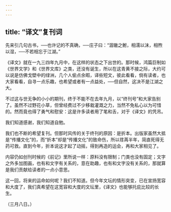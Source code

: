 ```yaml
---
---
---
```

title: “译文”复刊词
---



先来引几句古书，──也许记的不真确，──庄子曰：“涸辙之鲋，相濡以沫，相煦以湿，──不若相忘于江湖。”

《译文》就在一九三四年九月中，在这样的状态之下出世的。那时候，鸿篇巨制如《世界文学》和《世界文库》之类，还没有诞生，所以在这青黄不接之际，大约可以说是仿佛戈壁中的绿洲，几个人偷点余暇，译些短文，彼此看看，倘有读者，也大家看看，自寻一点乐趣，也希望或者有一点益处，──但自然，这决不是江湖之大。

不过这与世无争的小小的期刊，终于不能不在去年九月，以“终刊号”和大家告别了。虽然不过野花小草，但曾经费过不少移栽灌溉之力，当然不免私心以为可惜的。然而竟也得了勇气和慰安：这是许多读者用了笔和舌，对于《译文》的凭吊。

我们知道感谢，我们知道自勉。

我们也不断的希望复刊。但那时风传的关于终刊的原因：是折本。出版家虽然大抵是“传播文化”的，而“折本”却是“传播文化”的致命伤，所以荏苒半年，简直死得无药可救。直到今年，折本说这才起了动摇，得到再造的运会，再和大家相见了。

内容仍如创刊时候的《前记》里所说一样：原料没有限制；门类也没有固定；文字之外多加图画，也有和文字有关系的，意在助趣，也有和文字没有关系的，那就算是我们贡献给读者的一点小意思。

这一回，将来的运命如何呢？我们不知道。但今年文坛的情形突变，已在宣扬宽容和大度了，我们真希望在这宽容和大度的文坛里，《译文》也能够托庇比较的长生。

（三月八日。）